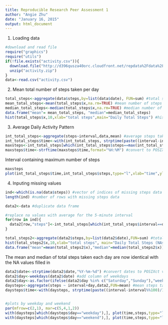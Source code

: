 ```yaml
---
title: Reproducible Research Peer Assessment 1
author: "Angie Zhu"
date: "January 16, 2015"
output: html_document
---
```

1. Loading data

```r
#download and read file
require("graphics")
require("utils")
if(!file.exists("activity.csv")){
  download.file("http://d396qusza40orc.cloudfront.net/repdata%2Fdata%2Factivity.zip","./activity.zip")
  unzip("activity.zip")
}
data<-read.csv("activity.csv")
```

2. Mean total number of steps taken per day 
```r
total_steps<-aggregate(data$steps,by=list(data$date), FUN=sum) #total steps by day
mean_total_steps<-mean(total_steps$x,na.rm=TRUE) #mean number of steps per day
median_total_steps<-median(total_steps$x,na.rm=TRUE) #median number of steps per day
data.frame("mean"= mean_total_steps, "median"=median_total_steps)
hist(total_steps$x,10,xlab="total steps",main="Daily Total Steps") #histogram plot
```

3. Average Daily Activity Pattern
```r
int_total_steps<-aggregate(steps~interval,data,mean) #average steps taken per interval
int_total_steps$time<-with(int_total_steps, strptime(paste((interval-interval%%100)/100,interval%%100),format="%H %M")) #new column converting intervals to POSIXct time
maxsteps<-int_total_steps[which(int_total_steps$steps==max(int_total_steps$steps)),c("steps","time")]
maxsteps$time<-strftime(maxsteps$time,format="%H:%M") #convert to POSIXlt
```
Interval containing maximum number of steps
```r
maxsteps
plot(int_total_steps$time,int_total_steps$steps,type="l",xlab="time",ylab="average steps",main="Average Number of Steps Taken per Time Interval")
```

4. Inputing missing values
```r
ind<-which(is.na(data$steps)) #vector of indices of missing steps data
length(ind) #number of rows with missing steps data

data2<-data #duplicate data frame

#replace na values with average for the 5-minute interval
for(row in ind){
  data2[row,"steps"]<-int_total_steps[which(int_total_steps$interval==data2[row,"interval"]),"steps"]
}

total_steps2<-aggregate(data2$steps,by=list(data2$date),FUN=sum) #total steps taken for each day with NA values filled in
hist(total_steps2$x,10,xlab="total steps", main="Daily Total Steps (NAs replaced)")
data.frame("mean"=mean(total_steps2$x),"median"=median(total_steps2$x))
```
The mean and median of total steps taken each day are now identical with the NA values filled in
```r
data2$date<-strptime(data2$date,"%Y-%m-%d") #convert dates to POSIXct values
data2$day<-weekdays(data2$date) #add column of weekdays
data2$day<-as.factor(ifelse(data2$day %in% c("Saturday","Sunday"),"weekend","weekday")) #label weekdays and weekends
daysteps<-aggregate(steps ~ interval+day,data2,FUN=mean) #mean steps taken by interval and day
daysteps$time<-with(daysteps, strptime(paste((interval-interval%%100)/100,interval%%100),format="%H %M")) #convert time interval to POSIXct values


#plots by weekday and weekend
par(mfrow=c(2,1), mar=c(5,4,1,2))
with(daysteps[which(daysteps$day=="weekday"),], plot(time,steps,type="l",main="Weekday",ylab="average steps"))
with(daysteps[which(daysteps$day=="weekend"),], plot(time,steps,type="l",main="Weekend",xlab="time",ylab="average steps"))
```

